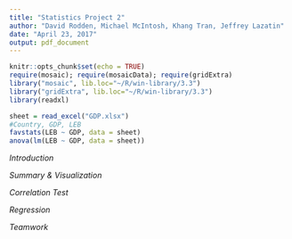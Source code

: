 ```yaml
---
title: "Statistics Project 2"
author: "David Rodden, Michael McIntosh, Khang Tran, Jeffrey Lazatin"
date: "April 23, 2017"
output: pdf_document
---
```


```r
knitr::opts_chunk$set(echo = TRUE)
require(mosaic); require(mosaicData); require(gridExtra)
library("mosaic", lib.loc="~/R/win-library/3.3")
library("gridExtra", lib.loc="~/R/win-library/3.3")
library(readxl)
```
```r
sheet = read_excel("GDP.xlsx")
#Country, GDP, LEB
favstats(LEB ~ GDP, data = sheet)
anova(lm(LEB ~ GDP, data = sheet))
```

*Introduction*


*Summary & Visualization*


*Correlation Test*


*Regression*


*Teamwork*

